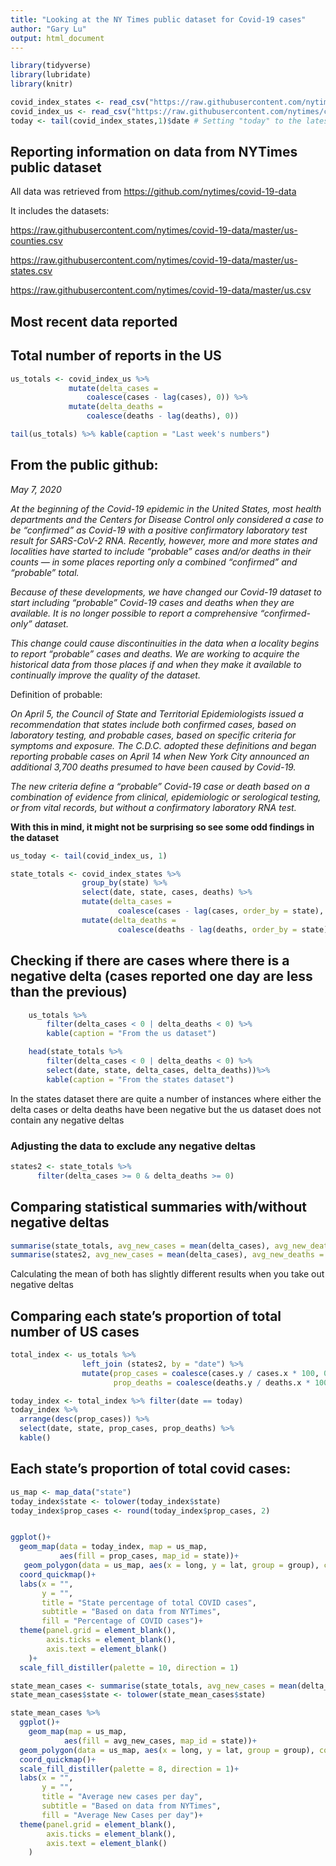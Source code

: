 ---
title: "Looking at the NY Times public dataset for Covid-19 cases"
author: "Gary Lu"
output: html_document
---

```{r setup, include = FALSE}
library(tidyverse)
library(lubridate)
library(knitr)
```

```{r, raw_data, include = FALSE}
covid_index_states <- read_csv("https://raw.githubusercontent.com/nytimes/covid-19-data/master/us-states.csv")
covid_index_us <- read_csv("https://raw.githubusercontent.com/nytimes/covid-19-data/master/us.csv")
today <- tail(covid_index_states,1)$date # Setting "today" to the latest date
```

## Reporting information on data from NYTimes public dataset 

All data was retrieved from <https://github.com/nytimes/covid-19-data>

It includes the datasets:

<https://raw.githubusercontent.com/nytimes/covid-19-data/master/us-counties.csv>

<https://raw.githubusercontent.com/nytimes/covid-19-data/master/us-states.csv>

<https://raw.githubusercontent.com/nytimes/covid-19-data/master/us.csv>

## Most recent data reported

## Total number of reports in the US
```{r us_index, echo = FALSE}
us_totals <- covid_index_us %>% 
             mutate(delta_cases = 
                 coalesce(cases - lag(cases), 0)) %>% 
             mutate(delta_deaths = 
                 coalesce(deaths - lag(deaths), 0)) 

tail(us_totals) %>% kable(caption = "Last week's numbers")
```


## From the public github:

*May 7, 2020*

*At the beginning of the Covid-19 epidemic in the United States, most health departments and the Centers for Disease Control only considered a case to be “confirmed” as Covid-19 with a positive confirmatory laboratory test result for SARS-CoV-2 RNA. Recently, however, more and more states and localities have started to include “probable” cases and/or deaths in their counts — in some places reporting only a combined “confirmed” and “probable” total.*

*Because of these developments, we have changed our Covid-19 dataset to start including “probable” Covid-19 cases and deaths when they are available. It is no longer possible to report a comprehensive “confirmed-only” dataset.*

*This change could cause discontinuities in the data when a locality begins to report “probable” cases and deaths. We are working to acquire the historical data from those places if and when they make it available to continually improve the quality of the dataset.*

Definition of probable:

*On April 5, the Council of State and Territorial Epidemiologists issued a recommendation that states include both confirmed cases, based on laboratory testing, and probable cases, based on specific criteria for symptoms and exposure. The C.D.C. adopted these definitions and began reporting probable cases on April 14 when New York City announced an additional 3,700 deaths presumed to have been caused by Covid-19.*

*The new criteria define a “probable” Covid-19 case or death based on a combination of evidence from clinical, epidemiologic or serological testing, or from vital records, but without a confirmatory laboratory RNA test.*

**With this in mind, it might not be surprising so see some odd findings in the dataset**

```{r, echo = FALSE, cache = TRUE, dependson="raw_data"}
us_today <- tail(covid_index_us, 1)

state_totals <- covid_index_states %>% 
                group_by(state) %>%               
                select(date, state, cases, deaths) %>%
                mutate(delta_cases = 
                        coalesce(cases - lag(cases, order_by = state), 0)) %>% 
                mutate(delta_deaths = 
                        coalesce(deaths - lag(deaths, order_by = state), 0))
```

## Checking if there are cases where there is a negative delta (cases reported one day are less than the previous)
```{r, echo = FALSE, cache = TRUE, dependson="raw_data"}
    us_totals %>% 
        filter(delta_cases < 0 | delta_deaths < 0) %>% 
        kable(caption = "From the us dataset")

    head(state_totals %>% 
        filter(delta_cases < 0 | delta_deaths < 0) %>% 
        select(date, state, delta_cases, delta_deaths))%>%
        kable(caption = "From the states dataset")
```

In the states dataset there are quite a number of instances where either the delta cases or delta deaths have been negative but the us dataset does not contain any negative deltas

### Adjusting the data to exclude any negative deltas
```{r, echo = FALSE, cache = TRUE, dependson="raw_data"}
states2 <- state_totals %>% 
      filter(delta_cases >= 0 & delta_deaths >= 0)
```

## Comparing statistical summaries with/without negative deltas
```{r, echo = FALSE}
summarise(state_totals, avg_new_cases = mean(delta_cases), avg_new_deaths = mean(delta_deaths)) %>% kable(caption = "With negative deltas")
summarise(states2, avg_new_cases = mean(delta_cases), avg_new_deaths = mean(delta_deaths)) %>% kable(caption = "Without negative deltas")
```
Calculating the mean of both has slightly different results when you take out negative deltas

## Comparing each state's proportion of total number of US cases

```{r, echo = FALSE, cache = TRUE, dependson="raw_data"}
total_index <- us_totals %>% 
                left_join (states2, by = "date") %>% 
                mutate(prop_cases = coalesce(cases.y / cases.x * 100, 0),
                       prop_deaths = coalesce(deaths.y / deaths.x * 100, 0))

today_index <- total_index %>% filter(date == today)
today_index %>% 
  arrange(desc(prop_cases)) %>% 
  select(date, state, prop_cases, prop_deaths) %>% 
  kable()
```

## Each state's proportion of total covid cases:
```{r, echo = FALSE, warning = FALSE}
us_map <- map_data("state")
today_index$state <- tolower(today_index$state)
today_index$prop_cases <- round(today_index$prop_cases, 2)


ggplot()+
  geom_map(data = today_index, map = us_map,
           aes(fill = prop_cases, map_id = state))+
   geom_polygon(data = us_map, aes(x = long, y = lat, group = group), color = "black", fill = NA)+
  coord_quickmap()+
  labs(x = "",
       y = "",
       title = "State percentage of total COVID cases",
       subtitle = "Based on data from NYTimes",
       fill = "Percentage of COVID cases")+
  theme(panel.grid = element_blank(),
        axis.ticks = element_blank(),
        axis.text = element_blank()
    )+
  scale_fill_distiller(palette = 10, direction = 1)
```

```{r, echo = FALSE, warning = FALSE}
state_mean_cases <- summarise(state_totals, avg_new_cases = mean(delta_cases))
state_mean_cases$state <- tolower(state_mean_cases$state)

state_mean_cases %>% 
  ggplot()+
    geom_map(map = us_map,
            aes(fill = avg_new_cases, map_id = state))+
  geom_polygon(data = us_map, aes(x = long, y = lat, group = group), color = "black", fill = NA)+
  coord_quickmap()+
  scale_fill_distiller(palette = 8, direction = 1)+
  labs(x = "",
       y = "",
       title = "Average new cases per day",
       subtitle = "Based on data from NYTimes",
       fill = "Average New Cases per day")+
  theme(panel.grid = element_blank(),
        axis.ticks = element_blank(),
        axis.text = element_blank()
    )
```
